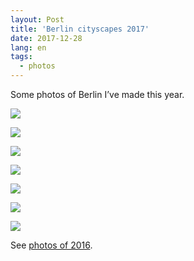 ```yaml
---
layout: Post
title: 'Berlin cityscapes 2017'
date: 2017-12-28
lang: en
tags:
  - photos
---
```


Some photos of Berlin I’ve made this year.

![](photo://2017-08-08_0781_Artem_Sapegin)

<!--more-->

![](photo://2017-06-24_0605_Artem_Sapegin)

![](photo://2017-07-29_0650_Artem_Sapegin)

![](photo://2017-08-13_0797_Artem_Sapegin)

![](photo://2017-08-22_0820_Artem_Sapegin)

![](photo://2017-08-26_1072_Artem_Sapegin)

![](photo://2017-09-10_1363_Artem_Sapegin)

See [photos of 2016](http://morning.photos/blog/10).
